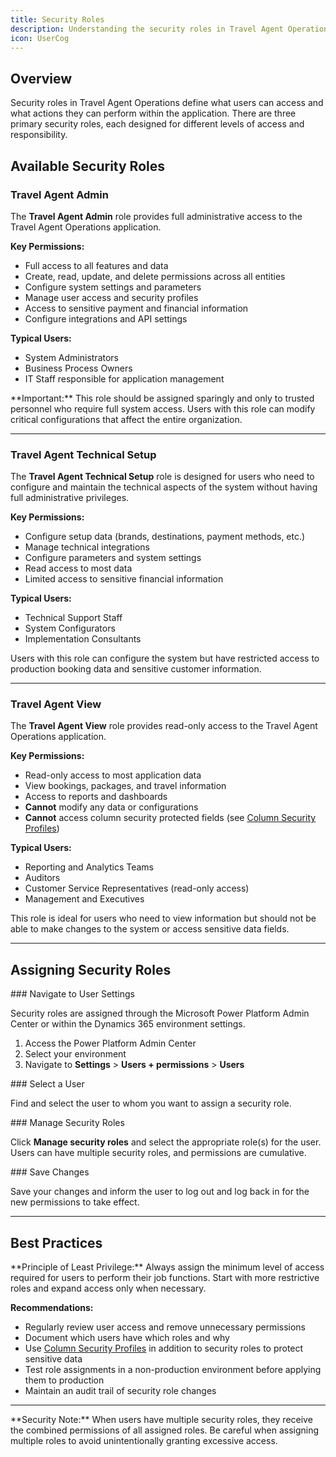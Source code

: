 ```yaml
---
title: Security Roles
description: Understanding the security roles in Travel Agent Operations and their permissions.
icon: UserCog
---
```



## Overview

Security roles in Travel Agent Operations define what users can access and what actions they can perform within the application. There are three primary security roles, each designed for different levels of access and responsibility.

## Available Security Roles

### Travel Agent Admin

The **Travel Agent Admin** role provides full administrative access to the Travel Agent Operations application.

**Key Permissions:**
- Full access to all features and data
- Create, read, update, and delete permissions across all entities
- Configure system settings and parameters
- Manage user access and security profiles
- Access to sensitive payment and financial information
- Configure integrations and API settings

**Typical Users:**
- System Administrators
- Business Process Owners
- IT Staff responsible for application management

<Callout type="warn">
  **Important:** This role should be assigned sparingly and only to trusted personnel who require full system access. Users with this role can modify critical configurations that affect the entire organization.
</Callout>

---

### Travel Agent Technical Setup

The **Travel Agent Technical Setup** role is designed for users who need to configure and maintain the technical aspects of the system without having full administrative privileges.

**Key Permissions:**
- Configure setup data (brands, destinations, payment methods, etc.)
- Manage technical integrations
- Configure parameters and system settings
- Read access to most data
- Limited access to sensitive financial information

**Typical Users:**
- Technical Support Staff
- System Configurators
- Implementation Consultants

<Callout type="info">
  Users with this role can configure the system but have restricted access to production booking data and sensitive customer information.
</Callout>

---

### Travel Agent View

The **Travel Agent View** role provides read-only access to the Travel Agent Operations application.

**Key Permissions:**
- Read-only access to most application data
- View bookings, packages, and travel information
- Access to reports and dashboards
- **Cannot** modify any data or configurations
- **Cannot** access column security protected fields (see [Column Security Profiles](./column-security-profiles))

**Typical Users:**
- Reporting and Analytics Teams
- Auditors
- Customer Service Representatives (read-only access)
- Management and Executives

<Callout type="info">
  This role is ideal for users who need to view information but should not be able to make changes to the system or access sensitive data fields.
</Callout>

---

## Assigning Security Roles

<Steps>
<Step>
### Navigate to User Settings

Security roles are assigned through the Microsoft Power Platform Admin Center or within the Dynamics 365 environment settings.

1. Access the Power Platform Admin Center
2. Select your environment
3. Navigate to **Settings** > **Users + permissions** > **Users**
</Step>

<Step>
### Select a User

Find and select the user to whom you want to assign a security role.
</Step>

<Step>
### Manage Security Roles

Click **Manage security roles** and select the appropriate role(s) for the user. Users can have multiple security roles, and permissions are cumulative.
</Step>

<Step>
### Save Changes

Save your changes and inform the user to log out and log back in for the new permissions to take effect.
</Step>
</Steps>

---

## Best Practices

<Callout type="info">
  **Principle of Least Privilege:** Always assign the minimum level of access required for users to perform their job functions. Start with more restrictive roles and expand access only when necessary.
</Callout>

**Recommendations:**
- Regularly review user access and remove unnecessary permissions
- Document which users have which roles and why
- Use [Column Security Profiles](./column-security-profiles) in addition to security roles to protect sensitive data
- Test role assignments in a non-production environment before applying them to production
- Maintain an audit trail of security role changes

---

<Callout type="warn">
  **Security Note:** When users have multiple security roles, they receive the combined permissions of all assigned roles. Be careful when assigning multiple roles to avoid unintentionally granting excessive access.
</Callout>
